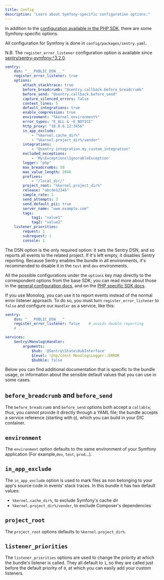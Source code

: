 ```yaml
---
title: Config
description: "Learn about Symfony-specific configuration options."
---
```


In addition to the [configuration available in the PHP SDK](../configuration/options/), there are some Symfony-specific options.

All configuration for Symfony is done in `config/packages/sentry.yaml`.

N.B. The `register_error_listener` configuration option is available since [sentry/sentry-symfony:^3.2.0](https://github.com/getsentry/sentry-symfony/releases/tag/3.2.0).

```yaml {filename:config/packages/sentry.yaml}
sentry:
    dsn: "___PUBLIC_DSN___"
    register_error_listener: true
    options:
        attach_stacktrace: true
        before_breadcrumb: "@sentry.callback.before_breadcrumb"
        before_send: "@sentry.callback.before_send"
        capture_silenced_errors: false
        context_lines: 5
        default_integrations: true
        enable_compression: true
        environment: "%kernel.environment%"
        error_types: "E_ALL & ~E_NOTICE"
        http_proxy: "10.0.0.12:3456"
        in_app_exclude:
            - "%kernel.cache_dir%"
            - "%kernel.project_dir%/vendor"
        integrations:
            - "@sentry.integration.my_custom_integration"
        excluded_exceptions:
            - 'My\Exceptions\IgnorableException'
        logger: "php"
        max_breadcrumbs: 50
        max_value_length: 2048
        prefixes:
            - "/local_dir/"
        project_root: "%kernel.project_dir%"
        release: "abcde12345"
        sample_rate: 1
        send_attempts: 3
        send_default_pii: true
        server_name: "www.example.com"
        tags:
            tag1: "value1"
            tag2: "value2"
    listener_priorities:
        request: 1
        subrequest: 1
        console: 1
```

The DSN option is the only required option: it sets the Sentry DSN, and so reports all events to the related project. If it's
left empty, it disables Sentry reporting. Because Sentry enables the bundle in all environments, it's recommended to
disable it in the `test` and `dev` environments.

All the possible configurations under the `options` key map directly to the correspondent options from the base SDK;
you can read more about those in the [general configuration docs](../configuration/),
and on the [PHP specific SDK docs](../config/).

If you use Monolog, you can use it to report events instead of the normal error listener approach. To do so, you must turn `register_error_listener` to `false` and configure our `Handler` as a service, like this:

```yaml {filename:config/packages/sentry.yaml}
sentry:
    dsn: "___PUBLIC_DSN___"
    register_error_listener: false    # avoids double reporting
    # ...

services:
    Sentry\Monolog\Handler:
        arguments:
            $hub: '@Sentry\State\HubInterface'
            $level: !php/const Monolog\Logger::ERROR
            $bubble: false
```

Below you can find additional documentation that is specific to the bundle usage, or information about the sensible default
values that you can use in some cases.

## `before_breadcrumb` and `before_send`

The `before_breadcrumb` and `before_send` options both accept a `callable`; thus, you cannot provide it directly through
a YAML file; the bundle accepts a service reference (starting with `@`), which you can build in your DIC container.

## `environment`

The `environment` option defaults to the same environment of your Symfony application (For example,`dev`, `test`, `prod`...).

## `in_app_exclude`

The `in_app_exclude` option is used to mark files as non belonging to your app's source code in events' stack traces.
In this bundle it has two default values:

- `%kernel.cache_dir%`, to exclude Symfony's cache dir
- `%kernel.project_dir%/vendor`, to exclude Composer's dependencies

## `project_root`

The `project_root` options defaults to `%kernel.project_dir%`.

## `listener_priorities`

The `listener_priorities` options are used to change the priority at which the bundle's listener is called. They all default
to `1`, so they are called just before the default priority of `0`, at which you can easily add your custom listeners.
